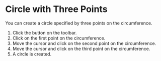 
# Circle with Three Points

You can create a circle specified by three points on the circumference.

<Reference shortcut='' command='Three-Point Circle' button='Toolbar' />

1. Click the button on the toolbar.
2. Click on the first point on the circumference.
3. Move the cursor and click on the second point on the circumference.
3. Move the cursor and click on the third point on the circumference.
5. A circle is created.
